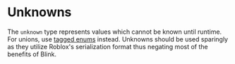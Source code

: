 
# Unknowns
The `unknown` type represents values which cannot be known until runtime.<br/>
For unions, use [tagged enums](./10-enums#tagged-enums) instead.
<Callout type="info">
    Unknowns should be used sparingly as they utilize Roblox's serialization format thus negating most of the benefits of Blink.
</Callout>
